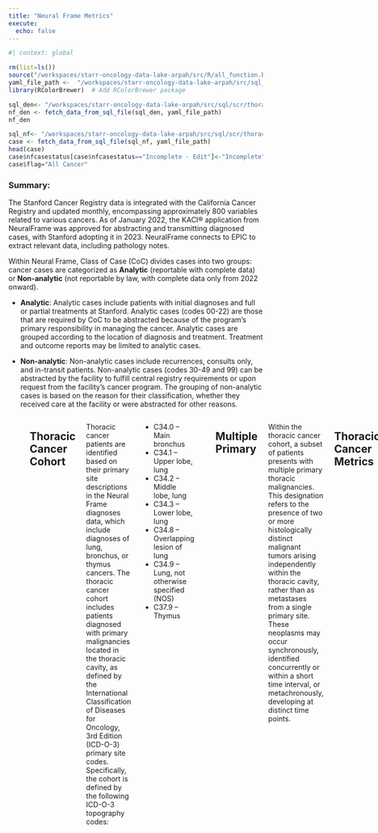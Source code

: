 ```yaml
---
title: "Neural Frame Metrics"
execute:
  echo: false
---
```

```r
#| context: global

rm(list=ls())
source("/workspaces/starr-oncology-data-lake-arpah/src/R/all_function.R", encoding = "UTF-8")
yaml_file_path <-  "/workspaces/starr-oncology-data-lake-arpah/src/sql_params.yml"
library(RColorBrewer)  # Add RColorBrewer package
```
```r
sql_den<- "/workspaces/starr-oncology-data-lake-arpah/src/sql/scr/thoracic/scr_den.sql"
nf_den <- fetch_data_from_sql_file(sql_den, yaml_file_path)
nf_den
```

```r
sql_nf<- "/workspaces/starr-oncology-data-lake-arpah/src/sql/scr/thoracic/scr_case_status.sql"
case <- fetch_data_from_sql_file(sql_nf, yaml_file_path)
head(case)
case$nfcasestatus[case$nfcasestatus=="Incomplete - Edit"]<-"Incomplete"
case$flag="All Cancer"
```
### Summary:
The Stanford Cancer Registry data is integrated with the California Cancer Registry and updated monthly, encompassing approximately 800 variables related to various cancers. As of January 2022, the KACI® application from NeuralFrame was approved for abstracting and transmitting diagnosed cases, with Stanford adopting it in 2023. NeuralFrame connects to EPIC to extract relevant data, including pathology notes.

Within Neural Frame, Class of Case (CoC) divides cases into two groups: cancer cases are categorized as **Analytic** (reportable with complete data) or **Non-analytic** (not reportable by law, with complete data only from 2022 onward).

 - **Analytic**: Analytic cases include patients with initial diagnoses and full or partial treatments at Stanford. Analytic cases (codes 00-22) are those that are required by CoC to be abstracted because of the program’s primary responsibility in managing the cancer. Analytic cases are grouped according to the location of diagnosis and treatment. Treatment and outcome reports may be limited to analytic cases. 

 - **Non-analytic**: Non-analytic cases include recurrences, consults only, and in-transit patients. Non-analytic cases (codes 30-49 and 99) can be abstracted by the facility to fulfill central registry requirements or upon request from the facility’s cancer program. The grouping of non-analytic cases is based on the reason for their classification, whether they received care at the facility or were abstracted for other reasons. 

::: {.columns}

::: {.column width="50%"}
### 📊 Data Volume 
- Patients Count:  `r format(nf_den$unique_person_count[1], big.mark = ",")`
- Patients with Complete Cases: `r format(case$unique_person_count_case[case$nfcasestatus=="Completed"], big.mark = ",")`
:::

::: {.column width="50%"}
### 🧬 Data Components 
- Outcome
- Diagnoses 
- Treatment
- Miscellaneous
:::

## Thoracic Cancer Cohort
Thoracic cancer patients are identified based on their primary site descriptions in the Neural Frame diagnoses data, which include diagnoses of lung, bronchus, or thymus cancers.
The thoracic cancer cohort includes patients diagnosed with primary malignancies located in the thoracic cavity, as defined by the International Classification of Diseases for Oncology, 3rd Edition (ICD-O-3) primary site codes. Specifically, the cohort is defined by the following ICD-O-3 topography codes:

 - C34.0 – Main bronchus
 - C34.1 – Upper lobe, lung
 - C34.2 – Middle lobe, lung
 - C34.3 – Lower lobe, lung
 - C34.8 – Overlapping lesion of lung
 - C34.9 – Lung, not otherwise specified (NOS)
 - C37.9 – Thymus


```r
sql_nf<- "/workspaces/starr-oncology-data-lake-arpah/src/sql/scr/thoracic/scr_case_status.sql"
case <- fetch_data_from_sql_file(sql_nf, yaml_file_path)
head(case)
case$nfcasestatus[case$nfcasestatus=="Incomplete - Edit"]<-"Incomplete"
case$flag="All Cancer"

# Calculate counts and percentages using unique person counts
case_summary <- aggregate(unique_person_count_case ~ nfcasestatus, data = case, sum)
case_df <- data.frame(
  Status = case_summary$nfcasestatus,
  Count = case_summary$unique_person_count_case,
  Percentage = round(case_summary$unique_person_count_case / (nf_den$unique_person_count) * 100, 1)
)
## code this number ##
# Sort by percentage in descending order
case_df <- case_df[order(-case_df$Percentage), ]
```




## Multiple Primary 
 
Within the thoracic cancer cohort, a subset of patients presents with multiple primary thoracic malignancies. This designation refers to the presence of two or more histologically distinct malignant tumors arising independently within the thoracic cavity, rather than as metastases from a single primary site. These neoplasms may occur synchronously, identified concurrently or within a short time interval, or metachronously, developing at distinct time points.

## Thoracic Cancer Metrics {.tabset}
This visualization summarizes the characteristics of complete cases for Thoracic Cancer by:

 - Cases, Diagnoses, Staging
 - Treatment
 - Social History
 - Follow up Outcome

::: {.panel-tabset}

### Cases & Diagnoses

## Case Status
```r
sql_thr_case<- "/workspaces/starr-oncology-data-lake-arpah/src/sql/scr/thoracic/scr_thoracic_case_status_person_metrics.sql"
thr_case <- fetch_data_from_sql_file(sql_thr_case, yaml_file_path)
head(thr_case)
thr_case$flag="Thoracic Cancer"
thr_case$nfcasestatus[thr_case$nfcasestatus=="Incomplete - Edit"]<-"Incomplete"


sql_thr<-"/workspaces/starr-oncology-data-lake-arpah/src/sql/scr/thoracic/scr_thoracic_denominator.sql"

thr_den=fetch_data_from_sql_file(sql_thr, yaml_file_path)
thr_den
```
```r
# Calculate counts and percentages using unique person counts
case_summary_thr <- aggregate(patient_count ~ nfcasestatus, data = thr_case, sum)
case_thr <- data.frame(
  Status = case_summary_thr$nfcasestatus,
  Count = case_summary_thr$patient_count,
  Percentage = round(case_summary_thr$patient_count / (thr_den$unique_thoracic_cancer_pts) * 100)
)

```
```r
## thoracic cancer with complete cases 
sql_thr_c<-"/workspaces/starr-oncology-data-lake-arpah/src/sql/scr/thoracic/scr_thoracic_denominator_complete.sql"

thr_den_c=fetch_data_from_sql_file(sql_thr_c, yaml_file_path)
thr_den_c
## denominators ##
sum_thr_c=thr_den_c$unique_thoracic_cancer_pts
sum_thr=thr_den$unique_thoracic_cancer_pts
```
As of May 2025, there are  `r format(thr_den$unique_thoracic_cancer_pts, big.mark = ",")` unique thoracic patients with `r format(case_thr$Percentage[case_thr$Status=="Completed"], big.mark = ",")` % complete cases. 



```r
# Create pie chart
library(ggplot2)
ggplot(case_thr, aes(x = "", y = Percentage, fill = Status)) +
  geom_bar(stat = "identity", width = 1) +
  coord_polar("y", start = 0) +
  theme_minimal() +
  theme(
    axis.title.x = element_blank(),
    axis.title.y = element_blank(),
    panel.border = element_blank(),
    panel.grid = element_blank(),
    axis.ticks = element_blank(),
    axis.text.x = element_blank()
  ) +
  geom_text(aes(label = paste0(Status, "\n", Percentage, "%")), 
            position = position_stack(vjust = 0.5)) +
  ggtitle("Case Status Distribution of Thoracic Cancer Patients") +
  scale_fill_brewer(palette = "Set3")
```

## Patient Summary by Diagnosis Year 
```r
sql_thr_yr<- "/workspaces/starr-oncology-data-lake-arpah/src/sql/scr/thoracic/scr_thoracic_completed_cases_dx_year_person_metrics.sql"
thr_yr <- fetch_data_from_sql_file(sql_thr_yr, yaml_file_path)

# Group years before 2000 and calculate percentages ##
thr_yr_grouped <- thr_yr %>%
  mutate(dx_year = as.character(ifelse(dx_year < 2000, "<2000", dx_year))) %>%
  group_by(dx_year) %>%
  summarize(patient_count = sum(patient_count)) %>%
  mutate(percentage = round(100 * patient_count / sum(patient_count), 1),
         label = paste0(percentage, "%")) %>%
  arrange(dx_year)
```
```r
library(plotly)

# Create an interactive bar plot using plotly
p <- plot_ly(data = thr_yr_grouped,
             x = ~dx_year,
             y = ~patient_count,
             type = "bar",
             text = ~label,
             textposition = "auto",
             marker = list(color ="#8B0000" ))  

# Add layout settings
p <- p %>% 
  layout(
    title = list(text = "Number of Thoracic Cancer Patients by Diagnosis Year"),
    xaxis = list(
      title = "Diagnosis Year",
      tickangle = 45
    ),
    yaxis = list(
      title = "Patient Count"
    ),
    showlegend = FALSE
  )

# Display the plot
p
```

## Histology Distribution & ICD-O-3-Codes
Thoracic cancer encompasses a diverse group of histologic subtypes, with Non-Small Cell Lung Cancer **(NSCLC)** representing the majority of cases and Small Cell Lung Cancer **(SCLC)**.

The Thoracic Cancer cohort includes patients diagnosed with primary malignancies located in the thoracic cavity, as defined by the International Classification of Diseases for Oncology, 3rd Edition (ICD-O-3) primary site codes. 

Thoracic cancers are categorized into detailed histologic groups using ICD-O-3 codes and then further grouped into four overarching categories for simplified analysis. The main histology groups include:

- **Non-Small Cell Lung Carcinoma (NSCLC):** This group encompasses the majority of lung cancers and includes subtypes such as:
  - Adenocarcinoma (8140–8147)
  - Squamous Cell Carcinoma (8070–8080)
  - Large Cell Carcinoma (8010–8015)
  - Non-Small Cell Carcinoma NOS (8046)

- **Small Cell Lung Carcinoma (SCLC):** Represented by ICD-O-3 codes 8041–8045, this group is characterized by more aggressive, rapidly progressing tumors.

- **Other Specified Histologies:** These include a range of less common thoracic cancers such as:
  - Carcinoid Tumors (8240–8249)
  - Sarcoma (8800–8806)
  - Mesothelioma (9050–9053)
  - Acinar Cell Carcinoma (8550–8551)
  - Bronchiolo-alveolar Carcinoma (8250–8257)
  - Neoplasms (8000–8005)
  - Papillary Adenocarcinoma (8260–8265)
  - Papillary Carcinoma (8050–8052)

- **Other/Unspecified Histologies:** Any histology not falling into the categories above.

Note: The following analysis excluded unspecified histology for simplicity and filtered out any groups with less than 20 cases. 


```r
# Load required libraries
library(plotly)
library(dplyr)
library(RColorBrewer)
library(htmlwidgets)

sql_thr_his <- "/workspaces/starr-oncology-data-lake-arpah/src/sql/scr/thoracic/scr_thoracic_completed_cases_histology_person_metrics.sql"
thr_his <- fetch_data_from_sql_file(sql_thr_his, yaml_file_path)

# Add histology grouping
thr_his <- thr_his %>%
  mutate(histology_group = case_when(
    # Non-Small Cell Lung Cancer (NSCLC) Groups
    between(as.numeric(histologicTypeIcdO3), 8140, 8147) ~ 'Adenocarcinoma',
    between(as.numeric(histologicTypeIcdO3), 8070, 8080) ~ 'Squamous Cell Carcinoma',
    between(as.numeric(histologicTypeIcdO3), 8012, 8014) ~ 'Large Cell Carcinoma',
    histologicTypeIcdO3 == '8046' ~ 'Non-Small Cell Carcinoma NOS',
    
    # Small Cell Lung Cancer (SCLC)
    between(as.numeric(histologicTypeIcdO3), 8041, 8045) ~ 'Small Cell Carcinoma',
    
    # Neuroendocrine Tumors
    between(as.numeric(histologicTypeIcdO3), 8240, 8249) ~ 'Carcinoid Tumor',
    
    # Other specified types
    between(as.numeric(histologicTypeIcdO3), 8800, 8806) ~ 'Sarcoma',
    between(as.numeric(histologicTypeIcdO3), 9050, 9053) ~ 'Mesothelioma',
    between(as.numeric(histologicTypeIcdO3), 8550, 8551) ~ 'Acinar Cell Carcinoma',
    between(as.numeric(histologicTypeIcdO3), 8250, 8257) ~ 'Bronchiolo-alveolar Carcinoma',
    between(as.numeric(histologicTypeIcdO3), 8000, 8005) ~ 'Neoplasm' ,
    between (as.numeric(histologicTypeIcdO3), 8260, 8265) ~ 'Papillary Adenocarcinoma',
    between (as.numeric(histologicTypeIcdO3), 8050, 8052)~ 'Papillary Carcinoma',
    # NOS and others
    TRUE ~ 'Other/Not Specified'
  ))


  # Add simplified 4-group histology classification
thr_his <- thr_his %>%
  mutate(histology = case_when(
    # NSCLC group
    histology_group %in% c('Adenocarcinoma', 'Squamous Cell Carcinoma', 
                          'Large Cell Carcinoma', 'Non-Small Cell Carcinoma NOS') ~ 'NSCLC',
    
    # SCLC group
    histology_group == 'Small Cell Carcinoma' ~ 'SCLC',
    
    # Other Specified group (known histology types that aren't NSCLC or SCLC)
    histology_group %in% c('Carcinoid Tumor', 'Sarcoma', 'Bronchiolo-alveolar Carcinoma',
    'Acinar Cell Carcinoma', 'Neoplasm' ,'Papillary Adenocarcinoma', 'Papillary Carcinoma',
                           'Mesothelioma') ~ 'Other Specified',
    
    # Other Unspecified group
    TRUE ~ 'Other Unspecified'
  ))

  #table(thr_his$histology, thr_his$histology_group)
  thr_his=thr_his %>% filter(histology_group!="Other/Not Specified")
  tab_res=thr_his %>% filter (patient_count>20)%>% group_by(histology)%>% summarise(total=sum(patient_count))
  tab_res=tab_res %>% mutate(perc=round(100*(total/sum_thr_c),1)) %>%  mutate(count_perc = sprintf("%s (%s%%)", format(total, big.mark = ","), perc))
```




## Thoracic Cancer Histology Distribution
From `r format(thr_den_c$unique_thoracic_cancer_pts[1], big.mark = ",")` thoracic patients with complete cases, the majority `r format(tab_res$total[tab_res$histology=="NSCLC"], big.mark = ",")` were diagnosed with Non-Small Cell Lung Carcinoma (NSCLC). 

::: {style="text-align: center"}
```r
labels <- c(
  "histology"="Histology",
  "count_perc" = "N(%) of Patients"
)
create_gt_table_v3(
  data = tab_res, 
  columns = c( "histology", "count_perc"), 
  labels = labels, 
   subtitle_text = "",
  footnote_text = "")
```
:::



## Distribution of Thoracic Cancer Cases by Histology Types

The following horizontal bar chart presents the hierarchical distribution of thoracic cancer cases, showing both major categories (NSCLC, SCLC, and Other Specified) and their corresponding histological subtypes. 

- Click legend items to show/hide specific main categories (NSCLC, SCLC, or Other Specified)
- Hover over bars to see detailed information
- Double-click legend items to isolate a single category and  double-click again to restore all categories

```r
  #
thr_his=thr_his %>% filter (patient_count>20)

summary_plot <- thr_his %>%
  # First group by main category
  group_by(histology) %>%
  mutate(total_in_category = sum(patient_count)) %>%
  group_by(histology, histology_group) %>%
  summarise(
    count = sum(patient_count),
    pct_of_total = round(100 * count / sum_thr_c, 1),
    .groups = 'drop'
  ) %>%
  arrange(desc(count)) %>%
  mutate(
    # Create ordered factors based on count
    histology = factor(histology, levels = unique(histology[order(desc(count))])),
    histology_group = factor(histology_group, levels = unique(histology_group[order(desc(count))])),
    hover_text = sprintf(
      "Category: %s<br>Subtype: %s<br>Count: %d<br>Percent of Total: %.1f%%",
      histology, histology_group, count, pct_of_total
    )
  )

plot_ly(summary_plot,
        x = ~count,
        y = ~histology_group,
        color = ~histology,
        type = "bar",
        orientation = 'h',
        text = ~paste0(count, " (", pct_of_total, "%)"),
        textposition = "auto",
        hovertext = ~hover_text,
        hoverinfo = "text",
        colors = brewer.pal(4, "Set3")
) %>%
  layout(
    title = "",
    xaxis = list(title = "Patient Count"),
    yaxis = list(
      title = "",
      automargin = TRUE,
      categoryorder = "total ascending"  # This will sort the y-axis by total values
    ),
    barmode = "stack",
    showlegend = TRUE,
    legend = list(
      title = list(text = "Histology"),
      x = 0.7,
      y = 0.9
    )
    #margin = list(l = 150, r = 50, t = 50, b = 50),
    #height = 600
  )
```


## Distribution of Thoracic Cancer Cases by Histology Types
The following dual-layered classification system by specific histology and then by broader clinical grouping (NSCLC, SCLC, and Other Specified) represents the thoracic cancer distribution by histology grouping. 


```r
  thr_his=thr_his %>% filter(histology_group!="Other/Not Specified")

# Create hierarchical data for sunburst chart
sunburst_data <- thr_his %>% filter (patient_count>20)%>%
  group_by(histology, histology_group) %>%
  summarize(value = sum(patient_count)) %>%
  ungroup()

# Calculate total for percentages
total_count <- sum_thr_c

# Create the labels and parents vectors for sunburst
labels <- c(unique(sunburst_data$histology), sunburst_data$histology_group)
parents <- c(rep("", length(unique(sunburst_data$histology))), sunburst_data$histology)
values <- c(tapply(sunburst_data$value, sunburst_data$histology, sum), sunburst_data$value)

# Create color palette with enough colors
colors <- colorRampPalette(brewer.pal(8, "Set2"))(length(labels))

# Create sunburst chart
p2 <- plot_ly(
  labels = labels,
  parents = parents,
  values = values,
  type = "sunburst",
  branchvalues = "total",
  hovertemplate = ~paste(
    "<b>%{label}</b><br>",
    "Count: %{value}<br>",
    "<extra></extra>"
  ),
  textposition = "auto",
  insidetextorientation = "horizontal",
  textfont = list(size = 14),
  marker = list(
    colors = colors,
    line = list(color = '#FFFFFF', width = 1)
  )
) %>%
  layout(
    title = "(Click to explore subcategories)",
    width = 600,  # Further increased width for better label spacing
    height = 400, # Further increased height for better label spacing
    sunburstcolorway = colors,
    margin = list(l = 50, r = 50, t = 50, b = 50),  # Added margins for label space
    annotations = list(
      text = "Click segments to explore subcategories",
      x = 0.5,
      y = -0.1,
      showarrow = FALSE,
      xref = 'paper',
      yref = 'paper'
    ),
    showlegend = FALSE
  )

# Display the sunburst chart
p2
```
```r
thr_his=thr_his %>% filter (patient_count>20)
library(DT)

# Create summary table
histology_summary <- thr_his %>%
  group_by(histology, histology_group) %>%
  summarize(
    Patient_Count = sum(patient_count),
    Percentage = round(sum(patient_count) / sum(thr_his$patient_count) * 100, 2)
  ) %>%
  arrange(desc(Patient_Count))

# Display interactive table
datatable(histology_summary,
          colnames = c("Histology", "Histology Group", "Patient Count", "Percentage (%)"),
          options = list(
            pageLength = 10,
            dom = 'Bfrtip',
            ordering = TRUE
          ),
          rownames = FALSE) %>%
  formatStyle('Percentage',
             background = styleColorBar(histology_summary$Percentage, "lightgray"),
             backgroundSize = '98% 88%',
             backgroundRepeat = 'no-repeat',
             backgroundPosition = 'center')
```


## Detailed Distribution of Thoracic Cancer Subcategories
```r
# Create main summary
thr_his_res=thr_his %>% filter (patient_count>20)
hist_summary <- thr_his_res %>%
  group_by(histology_group) %>%
  summarize(patient_count = sum(patient_count)) %>%
  mutate(percentage = round(100 * patient_count/sum(patient_count), 1)) %>%
  arrange(desc(patient_count))

# Create the main pie chart
p <- plot_ly() %>%
  add_pie(data = hist_summary,
          labels = ~histology_group,
          values = ~patient_count,
          textposition = 'inside',
          textinfo = 'label+percent',
          hoverinfo = 'text',
          text = ~paste(histology_group, 
                       '\nCount:', patient_count,
                       '\nPercentage:', percentage, '%'),
          marker = list(colors = brewer.pal(12, "Set3"))) %>%
  layout(title = "Distribution of Thoracic Cancer Histology Types",
         showlegend = TRUE,
         legend = list(orientation = "h", x = 0.5, xanchor = "center", y = -0.1))

# Create detailed subtype plot (initially hidden)
subtype_data <- thr_his %>% filter (patient_count>20) %>%
  group_by(histology_group, histologicTypeIcdO3Description) %>%
  summarize(patient_count = sum(patient_count)) %>%
  mutate(percentage = round(100 * patient_count/sum(patient_count), 1))

# Add event handling for switching between views
p <- onRender(p, "
  function(el, x) {
    var mainPlot = x.mainPlot;
    var currentView = 'pie';
    
    el.on('plotly_click', function(d) {
      var pt = d.points[0];
      if (currentView === 'pie') {
        var selectedGroup = pt.label;
        var filteredData = x.subgroups[selectedGroup];
        
        if (filteredData) {
          currentView = 'bar';
          Plotly.newPlot(el, [{
            type: 'bar',
            x: filteredData.x,
            y: filteredData.y,
            text: filteredData.text,
            textposition: 'auto',
            marker: {color: x.colors[0]}
          }], {
            title: 'Detailed View: ' + selectedGroup + ' (Refresh the page to return)',
            xaxis: {
              title: '',
              tickangle: ''
            },
            yaxis: {title: 'Patient Count'},
            showlegend: false
          });
        }
      } else {
        // Return to main pie chart view
        currentView = 'pie';
        Plotly.newPlot(el, mainPlot.data, mainPlot.layout);
      }
    });
  }
")

# Prepare subgroup data
subgroups <- lapply(unique(thr_his$histology_group), function(group) {
  data <- subtype_data %>%
    filter(histology_group == group) %>%
    arrange(desc(patient_count))
  
  list(
    x = data$histologicTypeIcdO3Description,
    y = data$patient_count,
    text = paste0(data$patient_count, " (", data$percentage, "%)")
  )
})
names(subgroups) <- unique(thr_his$histology_group)

# Add data to the plot's x parameter
p$x$subgroups <- subgroups
p$x$colors <- brewer.pal(12, "Set3")
p$x$mainPlot <- list(
  data = p$x$data,
  layout = p$x$layout
)

# Display the interactive plot
p
```


```r
# Create detailed summary table
thr_his_summary <- thr_his_res %>%filter (patient_count>20)%>%
  group_by(histology, histology_group, histologicTypeIcdO3Description) %>%
  summarize(
    patient_count = sum(patient_count),
    histology_codes = paste(sort(unique(histologicTypeIcdO3)), collapse = ", ")
  ) %>%
  mutate(percentage = round(100 * patient_count/sum(patient_count), 1)) %>%
  arrange(desc(patient_count))

tab_his<- thr_his_summary %>% select (histology_group, histologicTypeIcdO3Description, histology_codes, patient_count)


# Display using DT for interactive table
DT::datatable(tab_his,
              colnames = c("Histology","Histology Group", "Original Histology", "ICD-O-3", "Patient Count"),
              options = list(
                pageLength = 10,
                searching = TRUE,
                ordering = TRUE,
                dom = 'f<"clear">lrtip',  #  empty search box
                language = list(
                  search = ""  # This removes the "Search:" label
                )
              ),
              rownames = FALSE) 
```
## Staging 
The following table summarizes the staging status of cancer patintes. Stages include: 
```r
# Create the staging data frame
staging <- data.frame(
  Stage = c("Stage 0", "Occult", "Stage I", "Stage II", "Stage III", "Stage IV"),
  Description = c(
    "Carcinoma in situ; neoplastic cells confined to the epithelium without invasion",
    "Malignancy confirmed by cytology or metastatic presentation without known primary",
    "Localized tumor confined to the organ of origin",
    "Larger tumor size or limited regional extension" ,
    "Locally advanced disease" ,
    "Distant metastatic disease"
  ), 
  `Extent of Disease Spread` =c ("No evidence of invasion beyond the basement membrane.", "Primary tumor not clinically or radiologically identifiable.", "No regional lymph node involvement or distant metastasis.", "May involve adjacent structures or limited regional lymph nodes.", "Involvement of regional lymph nodes and/or extension to nearby tissues.", "Tumor has spread to distant organs or non-regional lymph nodes."),

  stringsAsFactors = FALSE
)

# Display the table interactively with DT and without pagination/searching
DT::datatable(
  staging,
  colnames = c("Stage", "Description",  "Extent of Disease Spread"),
  options = list(
    pageLength = 10,
    searching = FALSE,
    ordering = FALSE,
    dom = 't'
  ),
  rownames = FALSE
)
```
## Summary of Staging of Thoracic Cancer Patinets
The following table summarizes the staging status of thoracic patients with complete cases. 
```r
sql_stg <- "/workspaces/starr-oncology-data-lake-arpah/src/sql/scr/thoracic/scr_thoracic_stage_person_metrics.sql"
thr_stg <- fetch_data_from_sql_file(sql_stg, yaml_file_path)
thr_stg

thr_stg = thr_stg %>% mutate(perc=100*(patient_count/sum(patient_count)) ) %>% arrange(desc(patient_count))


thr_stg <- thr_stg %>%
  mutate(
    full_stage = case_when(
      derived_stage == "0" ~ "Stage 0: Carcinoma in situ",
      derived_stage == "Occult"  ~ "Occult: Malignancy confirmed by cytology or metastatic presentation without known primary",
      derived_stage == "1" ~ "Stage I: Localized tumor confined to the organ of origin",
      derived_stage == "2" ~ "Stage II: Larger tumor size or limited regional extension",
      derived_stage == "3"~ "Stage III: Locally advanced disease",
      derived_stage == "4" ~ "Stage IV: Distant metastatic disease",
      TRUE ~ derived_stage
    )
  )
```
```r
#thr_stg %>% filter(full_stage="Unknown")
labels <- c(
  "full_stage"="Staging",
  "patient_count" = "Number of Patients",
   "perc" = "Percent"
)

create_gt_table_v1(
  data = thr_stg, 
  columns = c( "full_stage","patient_count", "perc"), 
  labels = labels, 
   subtitle_text = "",
  footnote_text = "")
```


### Treatment
The following table summarizes the distribution of thoracic cancer treatments including chemotherapy, radiation therapy, and surgery across the patient cohort with completed cases. 

```r
sql_tx <- "/workspaces/starr-oncology-data-lake-arpah/src/sql/scr/thoracic/scr_thoracic_completed_cases_tx_summary_person_metrics.sql"
thr_tx <- fetch_data_from_sql_file(sql_tx, yaml_file_path)


library(dplyr)
library(tidyr)

thr_tx_long <- thr_tx %>%
  pivot_longer(
    cols = c(chemo_flag, radiation_flag, surgery_flag),
    names_to = "treatment_type",
    values_to = "treatment_flag"
  ) %>%
  group_by(treatment_type, treatment_flag) %>%
  summarize(
    total_patients = sum(patient_count),
    .groups = "drop"
  ) %>%
  group_by(treatment_type) %>%
  mutate(
    percentage = round(100 * total_patients /sum_thr_c, 1),
    treatment_name = case_when(
      treatment_type == "chemo_flag" ~ "Chemotherapy",
      treatment_type == "radiation_flag" ~ "Radiation Therapy",
      treatment_type == "surgery_flag" ~ "Surgery",
      TRUE ~ treatment_type
    )
  ) %>% 
  filter(treatment_flag=="Yes") %>% 
  arrange(desc(percentage))

thr_tx_long$treatment_type<-NULL
```
```r
# Display treatment data in an interactive table
DT::datatable(thr_tx_long %>% 
              select(treatment_name, total_patients, percentage),
              colnames = c("Treatment", "Patient Count", "Percentage (%)"),
              options = list(
                pageLength = 10,
                searching = FALSE,
                ordering = TRUE,
                dom = 'rtip'
              ),
              rownames = FALSE) 
```
### Social History 
From  `r format(thr_den$unique_thoracic_cancer_pts, big.mark = ",")` unique thoracic cancer patients, the majority didn't have any records of smoking status and alcohol use in Neural Frame. 

```r
sql_soh <- "/workspaces/starr-oncology-data-lake-arpah/src/sql/scr/thoracic/scr_thoracic_social_history.sql"
thr_soh <- fetch_data_from_sql_file(sql_soh, yaml_file_path)

colnames(thr_soh)<-c("Description", "Patinet_Counts", "Status" )

# Split data into smoking and alcohol
smoking_data <- thr_soh %>% filter(Status=="smoking status")
alcohol_data <-  thr_soh %>% filter(Status=="alcohol status")
## den is all thoracic pts 
```


#### Smoking Status (Neural Frame)
```r
smoking_data <- smoking_data %>%
  mutate(Description = replace_na(Description, "Not Available"))

smoking_data=smoking_data %>% select (Description , Patinet_Counts)%>% arrange(desc(Patinet_Counts))
labels <- c(
  "Description"="Description",
  "Patinet_Counts" = "Number of Patients"
)

create_gt_table_v1(
  data = smoking_data, 
  columns = c( "Description","Patinet_Counts"), 
  labels = labels, 
   subtitle_text = "",
  footnote_text = "Note: sum of sungroups exceeds the denominator due to multiple responses by patients")
```


#### Alcohol Use (Neural Frame)
```r
alcohol_data <- alcohol_data %>%
  mutate(Description = replace_na(Description, "Not Available"))

alcohol_data=alcohol_data %>% select (Description , Patinet_Counts)%>% arrange(desc(Patinet_Counts))
labels <- c(
  "Description"="Description",
  "Patinet_Counts" = "Number of Patients"
)
```
```r
create_gt_table_v1(
  data = alcohol_data, 
  columns = c( "Description","Patinet_Counts"), 
  labels = labels, 
   subtitle_text = "",
  footnote_text = "Note: sum of sungroups exceeds the denominator due to multiple responses by patients")
```

#### Smoking Status (OMOP)
The information regarding the most recent smoking status of patients with thoracic cancer was generated by querying the OMOP database. For patinets diagnosed with lung, bronchus, or thymus cancers, relevant patient records were linked to their smoking status in OMOP observation table by filtering out the smoking concept ID (43054909), which included multiple entries over time. By ranking these entries by date, the analysis focused on retrieving only the most recent smoking status for each patient as follow. 

```r
sql_sm_omop <- "/workspaces/starr-oncology-data-lake-arpah/src/sql/scr/thoracic/scr_thoracic_smoking_omop.sql"
thr_smk <- fetch_data_from_sql_file(sql_sm_omop, yaml_file_path)
smk_na= sum_thr - sum(thr_smk$unique_person_count)
```


```r

smoking_omop=thr_smk %>% select (smoking_status , unique_person_count)%>% arrange(desc(unique_person_count))
labels <- c(
  "smoking_status"="Description",
  "unique_person_count" = "Number of Patients"
)

create_gt_table_v1(
  data = smoking_omop, 
  columns = c( "smoking_status" , "unique_person_count"), 
  labels = labels, 
   subtitle_text = "",
  footnote_text = paste0("Note: ", format(smk_na, big.mark = ","), " patients didn't have smoking concept ID in the observation table"))
```
### Follow-up Outcome 

```r
library(readr)

recurrence <- read_csv("/workspaces/starr-oncology-data-lake-arpah/src/may_2025/data/recurrenceType_category.csv")

# Preview the data
head(recurrence)
recurrence$patient_count<-NULL
colnames(recurrence)<-c("recurrencetype1st","recurrencetype1stdescription", "recurrence_Type_category")
```
```r
sql_rec <- "/workspaces/starr-oncology-data-lake-arpah/src/sql/scr/thoracic/scr_thoracic_recurrence.sql"
thr_rec <- fetch_data_from_sql_file(sql_rec, yaml_file_path)
thr_rec=thr_rec %>% inner_join(recurrence, by="recurrencetype1stdescription")
thr_rec = thr_rec %>% select (-recurrenceType1st) %>% group_by(recurrence_Type_category) %>% summarise(total=sum(n_pts))%>% select(recurrence_Type_category, total)
```
```r
thr_rec=thr_rec %>% arrange(desc(total))

labels <- c(
  "recurrence_Type_category"="Recurrence Type Category",
  "total" = "Number of Patients"
)

create_gt_table_v1(
  data = thr_rec, 
  columns = c( "recurrence_Type_category" , "total"), 
  labels = labels, 
   subtitle_text = "",
  footnote_text ="")

```

:::

:::
